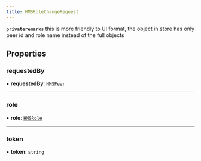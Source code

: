 ```yaml
---
title: HMSRoleChangeRequest
---
```


**`privateremarks`**
this is more friendly to UI format, the object in store has only peer id and role name instead of the full objects

## Properties

### requestedBy

• **requestedBy**: [`HMSPeer`](/api-references/javascript/v2/interfaces/HMSPeer)

---

### role

• **role**: [`HMSRole`](/api-references/javascript/v2/interfaces/HMSRole)

---

### token

• **token**: `string`
